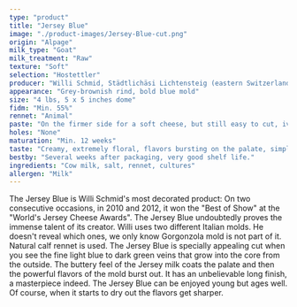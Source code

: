 ```yaml
---
type: "product"
title: "Jersey Blue"
image: "./product-images/Jersey-Blue-cut.png"
origin: "Alpage"
milk_type: "Goat"
milk_treatment: "Raw"
texture: "Soft"
selection: "Hostettler"
producer: "Willi Schmid, Städtlichäsi Lichtensteig (eastern Switzerland)"
appearance: "Grey-brownish rind, bold blue mold"
size: "4 lbs, 5 x 5 inches dome"
fidm: "Min. 55%"
rennet: "Animal"
paste: "On the firmer side for a soft cheese, but still easy to cut, ivory color, blue and green veins"
holes: "None"
maturation: "Min. 12 weeks"
taste: "Creamy, extremely floral, flavors bursting on the palate, simply superb"
bestby: "Several weeks after packaging, very good shelf life."
ingredients: "Cow milk, salt, rennet, cultures"
allergen: "Milk"
---
```


The Jersey Blue is Willi Schmid's most decorated product: On two consecutive occasions, in 2010 and 2012, it won the "Best of Show" at the "World's Jersey Cheese Awards". The Jersey Blue undoubtedly proves the immense talent of its creator. Willi uses two different Italian molds. He doesn't reveal which ones, we only know Gorgonzola mold is not part of it. Natural calf rennet is used. The Jersey Blue is specially appealing cut when you see the fine light blue to dark green veins that grow into the core from the outside. The buttery feel of the Jersey milk coats the palate and then the powerful flavors of the mold burst out. It has an unbelievable long finish, a masterpiece indeed. The Jersey Blue can be enjoyed young but ages well. Of course, when it starts to dry out the flavors get sharper.